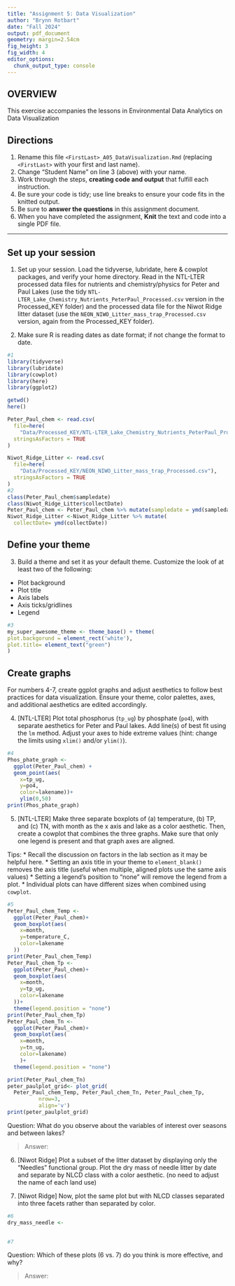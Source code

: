 ```yaml
---
title: "Assignment 5: Data Visualization"
author: "Brynn Rotbart"
date: "Fall 2024"
output: pdf_document
geometry: margin=2.54cm
fig_height: 3
fig_width: 4
editor_options: 
  chunk_output_type: console
---
```


## OVERVIEW

This exercise accompanies the lessons in Environmental Data Analytics on Data Visualization 

## Directions
1. Rename this file `<FirstLast>_A05_DataVisualization.Rmd` (replacing `<FirstLast>` with your first and last name).
2. Change "Student Name" on line 3 (above) with your name.
3. Work through the steps, **creating code and output** that fulfill each instruction.
4. Be sure your code is tidy; use line breaks to ensure your code fits in the knitted output.
5. Be sure to **answer the questions** in this assignment document.
6. When you have completed the assignment, **Knit** the text and code into a single PDF file.

---

## Set up your session 

1. Set up your session. Load the tidyverse, lubridate, here & cowplot packages, and verify your home directory. Read in the NTL-LTER processed data files for nutrients and chemistry/physics for Peter and Paul Lakes (use the tidy `NTL-LTER_Lake_Chemistry_Nutrients_PeterPaul_Processed.csv` version in the Processed_KEY folder) and the processed data file for the Niwot Ridge litter dataset (use the `NEON_NIWO_Litter_mass_trap_Processed.csv` version, again from the Processed_KEY folder). 

2. Make sure R is reading dates as date format; if not change the format to date.

```r
#1 
library(tidyverse)
library(lubridate)
library(cowplot)
library(here)
library(ggplot2)

getwd()
here()

Peter_Paul_chem <- read.csv(
  file=here(
    "Data/Processed_KEY/NTL-LTER_Lake_Chemistry_Nutrients_PeterPaul_Processed.csv"),
  stringsAsFactors = TRUE
)

Niwot_Ridge_Litter <- read.csv(
  file=here(
    "Data/Processed_KEY/NEON_NIWO_Litter_mass_trap_Processed.csv"),
  stringsAsFactors = TRUE
)
#2 
class(Peter_Paul_chem$sampledate)
class(Niwot_Ridge_Litter$collectDate)
Peter_Paul_chem <- Peter_Paul_chem %>% mutate(sampledate = ymd(sampledate))
Niwot_Ridge_Litter <-Niwot_Ridge_Litter %>% mutate(
  collectDate= ymd(collectDate))
```
## Define your theme
3. Build a theme and set it as your default theme. Customize the look of at least two of the following: 
 * Plot background
 * Plot title
 * Axis labels
 * Axis ticks/gridlines
 * Legend

```r
#3
my_super_awesome_theme <- theme_base() + theme(
plot.backgorund = element_rect('white'), 
plot.title= element_text("green")
)

```

## Create graphs
For numbers 4-7, create ggplot graphs and adjust aesthetics to follow best practices for data visualization. Ensure your theme, color palettes, axes, and additional aesthetics are edited accordingly.

4. [NTL-LTER] Plot total phosphorus (`tp_ug`) by phosphate (`po4`), with separate aesthetics for Peter and Paul lakes. Add line(s) of best fit using the `lm` method. Adjust your axes to hide extreme values (hint: change the limits using `xlim()` and/or `ylim()`).

```r
#4 
Phos_phate_graph <- 
  ggplot(Peter_Paul_chem) + 
  geom_point(aes(
    x=tp_ug,
    y=po4,
    color=lakename))+
    ylim(0,50)
print(Phos_phate_graph)
```


5. [NTL-LTER] Make three separate boxplots of (a) temperature, (b) TP, and (c) TN, with month as the x axis and lake as a color aesthetic. Then, create a cowplot that combines the three graphs. Make sure that only one legend is present and that graph axes are aligned. 

Tips:
* Recall the discussion on factors in the lab section as it may be helpful here. 
* Setting an axis title in your theme to `element_blank()` removes the axis title (useful when multiple, aligned plots use the same axis values)
* Setting a legend's position to "none" will remove the legend from a plot.
* Individual plots can have different sizes when combined using `cowplot`.

```r
#5 
Peter_Paul_chem_Temp <-
  ggplot(Peter_Paul_chem)+
  geom_boxplot(aes(
    x=month,
    y=temperature_C, 
    color=lakename 
  ))
print(Peter_Paul_chem_Temp)
Peter_Paul_chem_Tp <-
  ggplot(Peter_Paul_chem)+
  geom_boxplot(aes(
    x=month,
    y=tp_ug, 
    color=lakename 
  ))+
  theme(legend.position = "none")
print(Peter_Paul_chem_Tp)
Peter_Paul_chem_Tn <-
  ggplot(Peter_Paul_chem)+
  geom_boxplot(aes(
    x=month,
    y=tn_ug, 
    color=lakename)
    )+
  theme(legend.position = "none")

print(Peter_Paul_chem_Tn)
peter_paulplot_grid<- plot_grid(
  Peter_Paul_chem_Temp, Peter_Paul_chem_Tn, Peter_Paul_chem_Tp,
          nrow=3,
          align='v')
print(peter_paulplot_grid)
```

Question: What do you observe about the variables of interest over seasons and between lakes? 

> Answer: 

6. [Niwot Ridge] Plot a subset of the litter dataset by displaying only the "Needles" functional group. Plot the dry mass of needle litter by date and separate by NLCD class with a color aesthetic. (no need to adjust the name of each land use)

7. [Niwot Ridge] Now, plot the same plot but with NLCD classes separated into three facets rather than separated by color. 

```r
#6
dry_mass_needle <- 
  

#7


```
Question: Which of these plots (6 vs. 7) do you think is more effective, and why? 

> Answer: